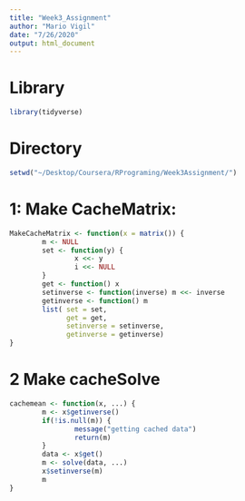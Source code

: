 ```yaml
---
title: "Week3_Assignment"
author: "Mario Vigil"
date: "7/26/2020"
output: html_document
---
```


# Library

```r
library(tidyverse)
```

# Directory 

```r
setwd("~/Desktop/Coursera/RPrograming/Week3Assignment/")
```

# 1: Make CacheMatrix:

```r

MakeCacheMatrix <- function(x = matrix()) {
        m <- NULL
        set <- function(y) {
                x <<- y
                i <<- NULL
        }
        get <- function() x
        setinverse <- function(inverse) m <<- inverse 
        getinverse <- function() m
        list( set = set,
              get = get,
              setinverse = setinverse,
              getinverse = getinverse)
}
```

# 2 Make cacheSolve

```r
cachemean <- function(x, ...) {
        m <- x$getinverse()
        if(!is.null(m)) {
                message("getting cached data")
                return(m)
        }
        data <- x$get()
        m <- solve(data, ...)
        x$setinverse(m)
        m
}
```












